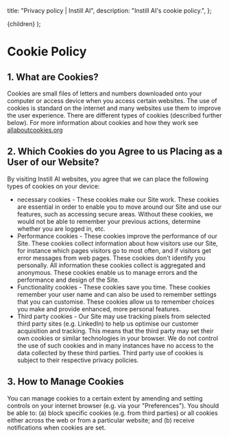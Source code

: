   title: "Privacy policy | Instill AI",
  description: "Instill AI's cookie policy.",
};

  <PolicyPageLayout meta={meta}>{children}</PolicyPageLayout>
);

# Cookie Policy

## 1. What are Cookies?

Cookies are small files of letters and numbers downloaded onto your computer or access device when you access certain websites. The use of cookies is standard on the internet and many websites use them to improve the user experience. There are different types of cookies (described further below). For more information about cookies and how they work see [allaboutcookies.org](http://allaboutcookies.org/)

## 2. Which Cookies do you Agree to us Placing as a User of our Website?

By visiting Instill AI websites, you agree that
we can place the following types of cookies on your device:

- necessary cookies - These cookies make our Site work. These cookies are essential in order to enable you to move around our Site and use our features, such as accessing secure areas. Without these cookies, we would not be able to remember your previous actions, determine whether you are logged in, etc.
- Performance cookies - These cookies improve the performance of our Site. These cookies collect information about how visitors use our Site, for instance which pages visitors go to most often, and if visitors get error messages from web pages. These cookies don't identify you personally. All information these cookies collect is aggregated and anonymous. These cookies enable us to manage errors and the performance and design of the Site.
- Functionality cookies - These cookies save you time. These cookies remember your user name and can also be used to remember settings that you can customise. These cookies allow us to remember choices you make and provide enhanced, more personal features.
- Third party cookies - Our Site may use tracking pixels from selected third party sites (e.g. LinkedIn) to help us optimise our customer acquisition and tracking. This means that the third party may set their own cookies or similar technologies in your browser. We do not control the use of such cookies and in many instances have no access to the data collected by these third parties. Third party use of cookies is subject to their respective privacy policies.

## 3. How to Manage Cookies

You can manage cookies to a certain extent by amending and setting controls on your internet browser (e.g. via your "Preferences"). You should be able to: (a) block specific cookies (e.g. from third parties) or all cookies either across the web or from a particular website; and (b) receive notifications when cookies are set.
